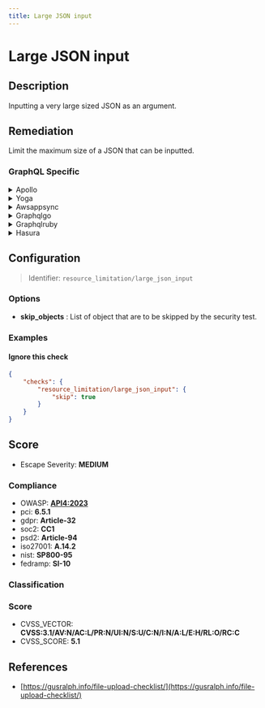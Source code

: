 ```yaml
---
title: Large JSON input
---
```


# Large JSON input

## Description

Inputting a very large sized JSON as an argument.


## Remediation

Limit the maximum size of a JSON that can be inputted.



### GraphQL Specific

<details>
    <summary>Apollo</summary>

To address large JSON input issues in the Apollo framework, ensure that you implement input validation to reject payloads that exceed the expected size. Additionally, consider using streaming JSON parsers to handle large inputs more efficiently and avoid memory overload. Set up rate limiting and depth limiting to protect against abusive requests and maintain server performance.

</details>

<details>
    <summary>Yoga</summary>

To handle large JSON input in the Yoga framework engine, consider implementing streaming JSON parsers to process the data in chunks, thereby reducing memory overhead. Additionally, ensure that the server has sufficient resources to handle the expected load and optimize the JSON parsing logic for performance.

</details>

<details>
    <summary>Awsappsync</summary>

To address large JSON input issues in AWS AppSync, consider implementing pagination to break down the data into smaller chunks, compressing the JSON payload if the service allows, or increasing the payload size limits within the service configuration if possible. Additionally, optimize the resolver logic to handle large inputs more efficiently and ensure that the underlying data sources can process large requests effectively.

</details>

<details>
    <summary>Graphqlgo</summary>

To mitigate the risk of inefficient processing or potential denial of service attacks when handling large JSON inputs in a GraphQL Go framework, it is recommended to implement input validation to restrict the size and structure of the incoming JSON requests. Additionally, consider using query complexity analysis to prevent overly complex queries from overloading the system. Employing rate limiting and timeouts can also help in managing the load on the server. Ensure that the parsing of JSON is done securely to avoid injection attacks. Regularly monitor and log the performance to identify and address any issues proactively.

</details>

<details>
    <summary>Graphqlruby</summary>

To mitigate the risk of large JSON input attacks in the GraphQL Ruby framework, implement input validation to restrict the size and structure of the incoming JSON payloads. Additionally, consider using query complexity analysis to prevent overly complex queries from consuming excessive resources.

</details>

<details>
    <summary>Hasura</summary>

To mitigate the risk of large JSON input vulnerabilities in Hasura, ensure that you implement strict input validation, enforce payload size limits, and utilize depth and complexity limits for queries. Additionally, consider using rate limiting to prevent abuse.

</details>

## Configuration

> Identifier: `resource_limitation/large_json_input`

### Options

- **skip_objects** : List of object that are to be skipped by the security test.




### Examples



#### Ignore this check

```json
{
    "checks": {
        "resource_limitation/large_json_input": {
            "skip": true
        }
    }
}
```




## Score

- Escape Severity: **<span className="medium-severity">MEDIUM</span>**

### Compliance

- OWASP: **[API4:2023](https://github.com/OWASP/API-Security/blob/master/editions/2023/en/0xa4-unrestricted-resource-consumption.md)**
- pci: **6.5.1**
- gdpr: **Article-32**
- soc2: **CC1**
- psd2: **Article-94**
- iso27001: **A.14.2**
- nist: **SP800-95**
- fedramp: **SI-10**

### Classification






### Score

- CVSS_VECTOR: **CVSS:3.1/AV:N/AC:L/PR:N/UI:N/S:U/C:N/I:N/A:L/E:H/RL:O/RC:C**
- CVSS_SCORE: **5.1**

## References

- [https://gusralph.info/file-upload-checklist/](https://gusralph.info/file-upload-checklist/)
  